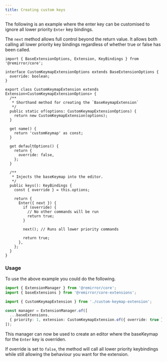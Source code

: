 ```yaml
---
title: Creating custom keys
---
```


The following is an example where the enter key can be customised to ignore all lower priority `Enter` key
bindings.

The `next` method allows full control beyond the return value. It allows both calling all lower priority key
bindings regardless of whether true or false has been called.

```tsx
import { BaseExtensionOptions, Extension, KeyBindings } from '@remirror/core';

interface CustomKeymapExtensionOptions extends BaseExtensionOptions {
  override: boolean;
}

export class CustomKeymapExtension extends Extension<CustomKeymapExtensionOptions> {
  /**
   * Shorthand method for creating the `BaseKeymapExtension`
   */
  public static of(options: CustomKeymapExtensionOptions) {
    return new CustomKeymapExtension(options);
  }

  get name() {
    return 'customKeymap' as const;
  }

  get defaultOptions() {
    return {
      override: false,
    };
  }

  /**
   * Injects the baseKeymap into the editor.
   */
  public keys(): KeyBindings {
    const { override } = this.options;

    return {
      Enter({ next }) {
        if (override) {
          // No other commands will be run
          return true;
        }

        next(); // Runs all lower priority commands

        return true;
      },
    };
  }
}
```

### Usage

To use the above example you could do the following.

```ts
import { ExtensionManager } from '@remirror/core';
import { baseExtensions } from '@remirror/core-extensions';

import { CustomKeymapExtension } from './custom-keymap-extension';

const manager = ExtensionManager.of([
  ...baseExtensions,
  { priority: 1, extension: CustomKeymapExtension.of({ override: true }) },
]);
```

This manager can now be used to create an editor where the baseKeymap for the `Enter` key is overriden.

If override is set to `false`, the method will call all lower priority keybindings while still allowing the
behaviour you want for the extension.
